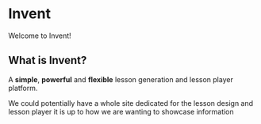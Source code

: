 # Invent
 
Welcome to Invent!

## What is Invent?

A **simple**, **powerful** and **flexible** lesson generation and lesson player platform.

We could potentially have a whole site dedicated for the lesson design and lesson player
it is up to how we are wanting to showcase information


